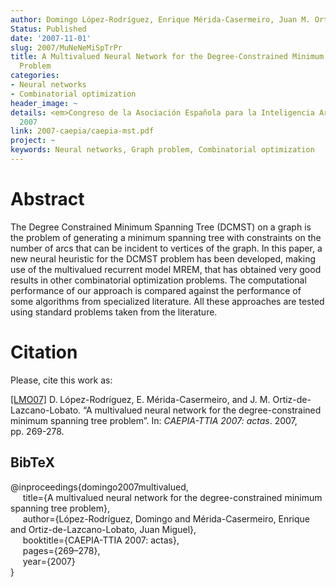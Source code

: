 ```yaml
---
author: Domingo López-Rodríguez, Enrique Mérida-Casermeiro, Juan M. Ortiz-de-Lazcano-Lobato
Status: Published
date: '2007-11-01'
slug: 2007/MuNeNeMiSpTrPr
title: A Multivalued Neural Network for the Degree-Constrained Minimum Spanning Tree
  Problem
categories:
- Neural networks
- Combinatorial optimization
header_image: ~
details: <em>Congreso de la Asociación Española para la Inteligencia Artificial</em>
  2007
link: 2007-caepia/caepia-mst.pdf
project: ~
keywords: Neural networks, Graph problem, Combinatorial optimization
---
```



# Abstract


The Degree Constrained Minimum Spanning Tree (DCMST) on a graph is the problem of generating a minimum spanning tree with constraints on the number of arcs that can be incident to vertices of the graph. In this paper, a new neural heuristic for the DCMST problem has been developed, making use of the multivalued recurrent model MREM, that has obtained very good results in other combinatorial optimization problems. The computational performance of our approach is compared against the performance of some algorithms from specialized literature. All these approaches are tested using standard problems taken from the literature.












# Citation
Please, cite this work as:


<a name=bib-domingo2007multivalued></a>[[LMO07]](#cite-domingo2007multivalued) D. López-Rodríguez, E. Mérida-Casermeiro, and J. M. Ortiz-de-Lazcano-Lobato. “A multivalued neural network for the degree-constrained minimum spanning tree problem”. In: _CAEPIA-TTIA 2007: actas_. 2007, pp. 269-278.

::: {.callout-note appearance="minimal" collapse=true}

## BibTeX

@inproceedings{domingo2007multivalued,<br>&nbsp;&nbsp;&nbsp;&nbsp;  title={A multivalued neural network for the degree-constrained minimum spanning tree problem},<br>&nbsp;&nbsp;&nbsp;&nbsp;  author={López-Rodríguez, Domingo  and Mérida-Casermeiro, Enrique and Ortiz-de-Lazcano-Lobato, Juan Miguel},<br>&nbsp;&nbsp;&nbsp;&nbsp;  booktitle={CAEPIA-TTIA 2007: actas},<br>&nbsp;&nbsp;&nbsp;&nbsp;  pages={269--278},<br>&nbsp;&nbsp;&nbsp;&nbsp;  year={2007}<br>}

:::









